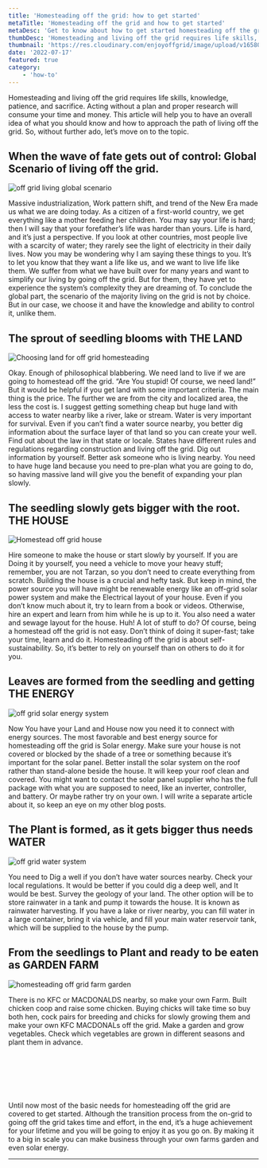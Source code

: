 ```yaml
---
title: 'Homesteading off the grid: how to get started'
metaTitle: 'Homesteading off the grid and how to get started'
metaDesc: 'Get to know about how to get started homesteading off the grid, and things to consider while you are at it. What to plan and how to approach in order to make off grid house and how to choose the renewable energy for your house.'
thumbDesc: 'Homesteading and living off the grid requires life skills, knowledge, patience, and sacrifice. Acting without a plan and proper research will consume your time and money. This article will help you to have an overall idea of what you should know and how to approach the path of living off the grid.'
thumbnail: 'https://res.cloudinary.com/enjoyoffgrid/image/upload/v1658080761/Posts/homesteading-off-the-grid-how-to-get-started/homesteading-enjoyoffgrid.com_pzwam3.jpg'
date: '2022-07-17'
featured: true
category: 
    - 'how-to'
---
```


Homesteading and living off the grid requires life skills, knowledge, patience, and sacrifice. Acting without a plan and proper research will consume your time and money. This article will help you to have an overall idea of what you should know and how to approach the path of living off the grid. So, without further ado, let’s move on to the topic.



## When the wave of fate gets out of control: Global Scenario of living off the grid.

![off grid living global scenario](/homesteading-off-the-grid-how-to-get-started/off-grid-living-global-scenario.jpg "off grid living global")

Massive industrialization, Work pattern shift, and trend of the New Era made us what we are doing today. As a citizen of a first-world country, we get everything like a mother feeding her children. You may say your life is hard; then I will say that your forefather’s life was harder than yours. Life is hard, and it’s just a perspective. If you look at other countries, most people live with a scarcity of water; they rarely see the light of electricity in their daily lives. Now you may be wondering why I am saying these things to you. It’s to let you know that they want a life like us, and we want to live life like them. We suffer from what we have built over for many years and want to simplify our living by going off the grid. But for them, they have yet to experience the system’s complexity they are dreaming of. To conclude the global part, the scenario of the majority living on the grid is not by choice. But in our case, we choose it and have the knowledge and ability to control it, unlike them.

## The sprout of seedling blooms with THE LAND

![Choosing land for off grid homesteading](/homesteading-off-the-grid-how-to-get-started/off-grid-living-homesteading-land.jpg "land")

Okay. Enough of philosophical blabbering. We need land to live if we are going to homestead off the grid. 
“Are You stupid! Of course, we need land!”
But it would be helpful if you get land with some important criteria. The main thing is the price. The further we are from the city and localized area, the less the cost is. I suggest getting something cheap but huge land with access to water nearby like a river, lake or stream. Water is very important for survival. Even if you can’t find a water source nearby, you better dig information about the surface layer of that land so you can create your well. 
Find out about the law in that state or locale. States have different rules and regulations regarding construction and living off the grid. Dig out information by yourself. Better ask someone who is living nearby.
You need to have huge land because you need to pre-plan what you are going to do, so having massive land will give you the benefit of expanding your plan slowly.


## The seedling slowly gets bigger with the root. THE HOUSE
![Homestead off grid house](/homesteading-off-the-grid-how-to-get-started/off-grid-house-homesteading.jpg "house")


Hire someone to make the house or start slowly by yourself. If you are Doing it by yourself, you need a vehicle to move your heavy stuff; remember, you are not Tarzan, so you don’t need to create everything from scratch. Building the house is a crucial and hefty task. But keep in mind, the power source you will have might be renewable energy like an off-grid solar power system and make the Electrical layout of your house. Even if you don’t know much about it, try to learn from a book or videos. Otherwise, hire an expert and learn from him while he is up to it. You also need a water and sewage layout for the house. Huh! A lot of stuff to do? Of course, being a homestead off the grid is not easy. Don’t think of doing it super-fast; take your time, learn and do it. Homesteading off the grid is about self-sustainability. So, it’s better to rely on yourself than on others to do it for you. 

## Leaves are formed from the seedling and getting THE ENERGY
![off grid solar energy system](/homesteading-off-the-grid-how-to-get-started/homesteading-of-the-grid-solar-energy.jpg "solar energy")

Now You have your Land and House now you need it to connect with energy sources. The most favorable and best energy source for homesteading off the grid is Solar energy. Make sure your house is not covered or blocked by the shade of a tree or something because it’s important for the solar panel. Better install the solar system on the roof rather than stand-alone beside the house. It will keep your roof clean and covered. You might want to contact the solar panel supplier who has the full package with what you are supposed to need, like an inverter, controller, and battery. Or maybe rather try on your own. I will write a separate article about it, so keep an eye on my other blog posts.

## The Plant is formed, as it gets bigger thus needs WATER
![off grid water system](/homesteading-off-the-grid-how-to-get-started/off-grid-living-water-system.jpg "water tank")

You need to Dig a well if you don’t have water sources nearby. Check your local regulations. It would be better if you could dig a deep well, and It would be best. Survey the geology of your land. The other option will be to store rainwater in a tank and pump it towards the house. It is known as rainwater harvesting. If you have a lake or river nearby, you can fill water in a large container, bring it via vehicle, and fill your main water reservoir tank, which will be supplied to the house by the pump.

## From the seedlings to Plant and ready to be eaten as GARDEN FARM 

![homesteading off grid farm garden](/homesteading-off-the-grid-how-to-get-started/off-grid-farm-homesteading.jpg "farm garden")

There is no KFC or MACDONALDS nearby, so make your own Farm. Built chicken coop and raise some chicken. Buying chicks will take time so buy both hen, cock pairs for breeding and chicks for slowly growing them and make your own KFC MACDONALs off the grid. Make a garden and grow vegetables. Check which vegetables are grown in different seasons and plant them in advance.

<br></br>

<br></br>

Until now most of the basic needs for homesteading off the grid are covered to get started. Although the transition process from the on-grid to going off the grid takes time and effort, in the end, it’s a huge achievement for your lifetime and you will be going to enjoy it as you go on. By making it to a big in scale you can make business through your own farms garden and even solar energy.
***